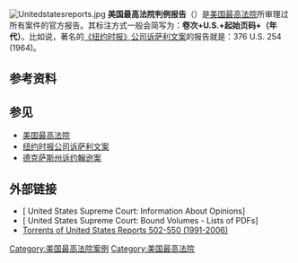 {{unreferenced|time=2018-04-28T13:20:25+00:00}}
[[Image:Unitedstatesreports.jpg|thumb]]
'''美国最高法院判例报告'''（{{lang-en|'''United States Reports'''}}）是[[美国最高法院|美国最高法院]]所审理过所有案件的官方报告。其标注方式一般会简写为：'''卷次+U.S.+起始页码+（年代）'''。比如说，著名的[[纽约时报公司诉萨利文案|《纽约时报》公司诉萨利文案]]的报告就是：376 U.S. 254 (1964)。

==参考资料==
{{Reflist}}

== 参见 ==
*[[美国最高法院|美国最高法院]]
*[[纽约时报公司诉萨利文案|纽约时报公司诉萨利文案]]
*[[德克萨斯州诉约翰逊案|德克萨斯州诉约翰逊案]]

==外部链接==
* [{{SCOTUS URL|opinions/info_opinions.aspx}} United States Supreme Court: Information About Opinions]
* [{{SCOTUS URL|opinions/boundvolumes.aspx}} United States Supreme Court: Bound Volumes - Lists of PDFs]
* [http://www.mediafire.com/?5z2p6316f2qjiuc Torrents of United States Reports 502-550 (1991-2006)]

[[Category:美国最高法院案例|Category:美国最高法院案例]]
[[Category:美国最高法院|Category:美国最高法院]]